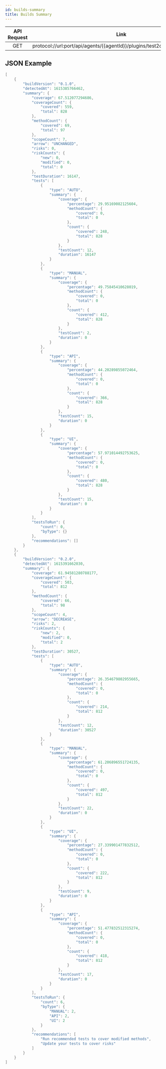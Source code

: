 ```yaml
---
id: builds-summary
title: Builds Summary
---
```


| API Request |                                     Link                                    |                                       Example                                       |
|:-----------:|:---------------------------------------------------------------------------:|:-----------------------------------------------------------------------------------:|
| GET         | protocol://url:port/api/agents/{{agentId}}/plugins/test2code/builds/summary | http://ecse0050029e.epam.com:8090/api/agents/rpapi/plugins/test2code/builds/summary |


## JSON Example
```java
[
    {
        "buildVersion": "0.1.0",
        "detectedAt": 1615385766462,
        "summary": {
            "coverage": 67.512077294686,
            "coverageCount": {
                "covered": 559,
                "total": 828
            },
            "methodCount": {
                "covered": 69,
                "total": 97
            },
            "scopeCount": 7,
            "arrow": "UNCHANGED",
            "risks": 0,
            "riskCounts": {
                "new": 0,
                "modified": 0,
                "total": 0
            },
            "testDuration": 16147,
            "tests": [
                {
                    "type": "AUTO",
                    "summary": {
                        "coverage": {
                            "percentage": 29.95169082125604,
                            "methodCount": {
                                "covered": 0,
                                "total": 0
                            },
                            "count": {
                                "covered": 248,
                                "total": 828
                            }
                        },
                        "testCount": 12,
                        "duration": 16147
                    }
                },
                {
                    "type": "MANUAL",
                    "summary": {
                        "coverage": {
                            "percentage": 49.75845410628019,
                            "methodCount": {
                                "covered": 0,
                                "total": 0
                            },
                            "count": {
                                "covered": 412,
                                "total": 828
                            }
                        },
                        "testCount": 2,
                        "duration": 0
                    }
                },
                {
                    "type": "API",
                    "summary": {
                        "coverage": {
                            "percentage": 44.20289855072464,
                            "methodCount": {
                                "covered": 0,
                                "total": 0
                            },
                            "count": {
                                "covered": 366,
                                "total": 828
                            }
                        },
                        "testCount": 15,
                        "duration": 0
                    }
                },
                {
                    "type": "UI",
                    "summary": {
                        "coverage": {
                            "percentage": 57.971014492753625,
                            "methodCount": {
                                "covered": 0,
                                "total": 0
                            },
                            "count": {
                                "covered": 480,
                                "total": 828
                            }
                        },
                        "testCount": 15,
                        "duration": 0
                    }
                }
            ],
            "testsToRun": {
                "count": 0,
                "byType": {}
            },
            "recommendations": []
        }
    },
    {
        "buildVersion": "0.2.0",
        "detectedAt": 1615391662030,
        "summary": {
            "coverage": 61.94581280788177,
            "coverageCount": {
                "covered": 503,
                "total": 812
            },
            "methodCount": {
                "covered": 66,
                "total": 98
            },
            "scopeCount": 4,
            "arrow": "DECREASE",
            "risks": 2,
            "riskCounts": {
                "new": 2,
                "modified": 0,
                "total": 2
            },
            "testDuration": 30527,
            "tests": [
                {
                    "type": "AUTO",
                    "summary": {
                        "coverage": {
                            "percentage": 26.354679802955665,
                            "methodCount": {
                                "covered": 0,
                                "total": 0
                            },
                            "count": {
                                "covered": 214,
                                "total": 812
                            }
                        },
                        "testCount": 12,
                        "duration": 30527
                    }
                },
                {
                    "type": "MANUAL",
                    "summary": {
                        "coverage": {
                            "percentage": 61.206896551724135,
                            "methodCount": {
                                "covered": 0,
                                "total": 0
                            },
                            "count": {
                                "covered": 497,
                                "total": 812
                            }
                        },
                        "testCount": 22,
                        "duration": 0
                    }
                },
                {
                    "type": "UI",
                    "summary": {
                        "coverage": {
                            "percentage": 27.339901477832512,
                            "methodCount": {
                                "covered": 0,
                                "total": 0
                            },
                            "count": {
                                "covered": 222,
                                "total": 812
                            }
                        },
                        "testCount": 9,
                        "duration": 0
                    }
                },
                {
                    "type": "API",
                    "summary": {
                        "coverage": {
                            "percentage": 51.477832512315274,
                            "methodCount": {
                                "covered": 0,
                                "total": 0
                            },
                            "count": {
                                "covered": 418,
                                "total": 812
                            }
                        },
                        "testCount": 17,
                        "duration": 0
                    }
                }
            ],
            "testsToRun": {
                "count": 6,
                "byType": {
                    "MANUAL": 2,
                    "API": 2,
                    "UI": 2
                }
            },
            "recommendations": [
                "Run recommended tests to cover modified methods",
                "Update your tests to cover risks"
            ]
        }
    }
]
```